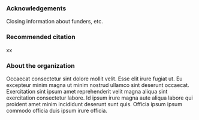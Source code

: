 <div class="csl-entry quarto-appendix-citeas"></div>

<div class="blurb">

### Acknowledgements

Closing information about funders, etc.

### Recommended citation

xx

### About the organization

Occaecat consectetur sint dolore mollit velit. Esse elit irure fugiat ut. Eu excepteur minim magna ut minim nostrud ullamco sint deserunt occaecat. Exercitation sint ipsum amet reprehenderit velit magna aliqua sint exercitation consectetur labore. Id ipsum irure magna aute aliqua labore qui proident amet minim incididunt deserunt sunt quis. Officia ipsum ipsum commodo officia duis ipsum irure officia.


</div>